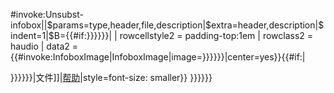 {{{{{|safesubst:}}}#invoke:Unsubst-infobox||$params=type,header,file,description|$extra=header,description|$indent=1|$B={{#if:{{{file|{{{Audio file|{{{audio file|}}}}}}}}}|{{Infobox
| bodyclass     = noprint
| child         = <includeonly>yes</includeonly>
| headerstyle   = background: {{Infobox album/color|{{{type|}}}}}
| header1       = {{#switch:{{{header}}}|no|none=|{{if empty|{{{header|}}}|音频样本}}}}
| rowcellstyle2 = padding-top:1em
| rowclass2     = haudio
| data2         = {{#invoke:InfoboxImage|InfoboxImage|image={{{file|{{{Audio file|{{{audio file|}}}}}}}}}|center=yes}}{{#if:{{{description|}}}|<div class="description">{{{description}}}</div>}}{{hlist|[[:File:{{{file|{{{Audio file|{{{audio file|}}}}}}}}}|文件]]|[[Help:媒体帮助|帮助]]|style=font-size: smaller}}
}}}}}}<noinclude>
{{documentation}}
</noinclude>